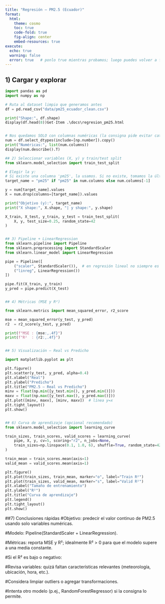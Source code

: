 ```yaml
---
title: "Regresión — PM2.5 (Ecuador)"
format:
  html:
    theme: cosmo
    toc: true
    code-fold: true
    fig-align: center
    embed-resources: true
execute:
  echo: true
  warning: false
  error: true   # ponlo true mientras probamos; luego puedes volver a false
---
```


## 1) Cargar y explorar

```python
import pandas as pd
import numpy as np

# Ruta al dataset limpio que generamos antes
df = pd.read_csv("data/pm25_ecuador_clean.csv")

print("Shape:", df.shape)
display(df.head(8))Get-Item .\docs\regresion_pm25.html


# Nos quedamos SOLO con columnas numéricas (la consigna pide evitar categóricas)
num = df.select_dtypes(include=[np.number]).copy()
print("Numéricas:", list(num.columns))
display(num.describe().T)

## 2) Seleccionar variables (X, y) y train/test split
from sklearn.model_selection import train_test_split

# Elegir la y:
# Si existe una columna 'pm25', la usamos. Si no existe, tomamos la última columna numérica como fallback.
target_name = "pm25" if "pm25" in num.columns else num.columns[-1]

y = num[target_name].values
X = num.drop(columns=[target_name]).values

print("Objetivo (y):", target_name)
print("X shape:", X.shape, "| y shape:", y.shape)

X_train, X_test, y_train, y_test = train_test_split(
    X, y, test_size=0.25, random_state=42
)


## 3) Pipeline + LinearRegression
from sklearn.pipeline import Pipeline
from sklearn.preprocessing import StandardScaler
from sklearn.linear_model import LinearRegression

pipe = Pipeline([
    ("scaler", StandardScaler()),  # en regresión lineal no siempre es obligatorio, pero es buena práctica
    ("linreg", LinearRegression())
])

pipe.fit(X_train, y_train)
y_pred = pipe.predict(X_test)


## 4) Métricas (MSE y R²)

from sklearn.metrics import mean_squared_error, r2_score

mse = mean_squared_error(y_test, y_pred)
r2  = r2_score(y_test, y_pred)

print(f"MSE : {mse:,.4f}")
print(f"R²  : {r2:,.4f}")


## 5) Visualización — Real vs Predicho

import matplotlib.pyplot as plt

plt.figure()
plt.scatter(y_test, y_pred, alpha=0.4)
plt.xlabel("Real")
plt.ylabel("Predicho")
plt.title("PM2.5 — Real vs Predicho")
minv = float(np.min([y_test.min(), y_pred.min()]))
maxv = float(np.max([y_test.max(), y_pred.max()]))
plt.plot([minv, maxv], [minv, maxv])  # línea y=x
plt.tight_layout()
plt.show()


## 6) Curva de aprendizaje (opcional recomendado)
from sklearn.model_selection import learning_curve

train_sizes, train_scores, valid_scores = learning_curve(
    pipe, X, y, cv=5, scoring="r2", n_jobs=None,
    train_sizes=np.linspace(0.1, 1.0, 6), shuffle=True, random_state=42
)

train_mean = train_scores.mean(axis=1)
valid_mean = valid_scores.mean(axis=1)

plt.figure()
plt.plot(train_sizes, train_mean, marker="o", label="Train R²")
plt.plot(train_sizes, valid_mean, marker="s", label="Valid R²")
plt.xlabel("Tamaño de entrenamiento")
plt.ylabel("R²")
plt.title("Curva de aprendizaje")
plt.legend()
plt.tight_layout()
plt.show()

```

##7) Conclusiones rápidas
#Objetivo: predecir el valor continuo de PM2.5 usando solo variables numéricas.

#Modelo: Pipeline(StandardScaler + LinearRegression).

#Métricas: reporta MSE y R²; idealmente R² > 0 para que el modelo supere a una media constante.

#Si el R² es bajo o negativo:

#Revisa variables: quizá faltan características relevantes (meteorología, ubicación, hora, etc.).

#Considera limpiar outliers o agregar transformaciones.

#Intenta otro modelo (p.ej., RandomForestRegressor) si la consigna lo permite.
